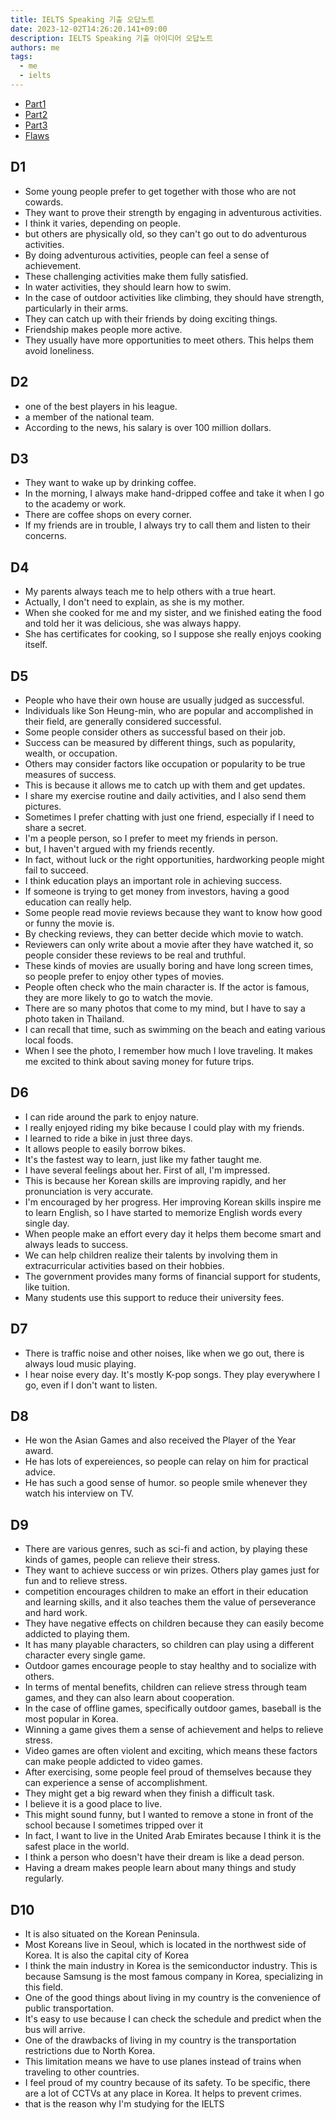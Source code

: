 ```yaml
---
title: IELTS Speaking 기출 오답노트
date: 2023-12-02T14:26:20.141+09:00
description: IELTS Speaking 기출 아이디어 오답노트
authors: me
tags:
  - me
  - ielts
---
```


- [Part1](/2023/11/16/ielts-speaking-tests-part1)
- [Part2](/2023/12/02/ielts-speaking-tests-part2)
- [Part3](/2023/12/02/ielts-speaking-tests-part3)
- [Flaws](/2023/12/02/ielts-speaking-tests-flaws)

## D1

- Some young people prefer to get together with those who are not cowards.
- They want to prove their strength by engaging in adventurous activities.
- I think it varies, depending on people.
- but others are physically old, so they can't go out to do adventurous activities.
- By doing adventurous activities, people can feel a sense of achievement.
- These challenging activities make them fully satisfied.
- In water activities, they should learn how to swim.
- In the case of outdoor activities like climbing, they should have strength, particularly in their arms.
- They can catch up with their friends by doing exciting things.
- Friendship makes people more active.
- They usually have more opportunities to meet others. This helps them avoid loneliness.

## D2

- one of the best players in his league.
- a member of the national team.
- According to the news, his salary is over 100 million dollars.

## D3

- They want to wake up by drinking coffee.
- In the morning, I always make hand-dripped coffee and take it when I go to the academy or work.
- There are coffee shops on every corner.
- If my friends are in trouble, I always try to call them and listen to their concerns.

## D4

- My parents always teach me to help others with a true heart.
- Actually, I don't need to explain, as she is my mother.
- When she cooked for me and my sister, and we finished eating the food and told her it was delicious, she was always happy.
- She has certificates for cooking, so I suppose she really enjoys cooking itself.

## D5

- People who have their own house are usually judged as successful.
- Individuals like Son Heung-min, who are popular and accomplished in their field, are generally considered successful.
- Some people consider others as successful based on their job.
- Success can be measured by different things, such as popularity, wealth, or occupation.
- Others may consider factors like occupation or popularity to be true measures of success.
- This is because it allows me to catch up with them and get updates.
- I share my exercise routine and daily activities, and I also send them pictures.
- Sometimes I prefer chatting with just one friend, especially if I need to share a secret.
- I'm a people person, so I prefer to meet my friends in person.
- but, I haven't argued with my friends recently.
- In fact, without luck or the right opportunities, hardworking people might fail to succeed.
- I think education plays an important role in achieving success.
- If someone is trying to get money from investors, having a good education can really help.
- Some people read movie reviews because they want to know how good or funny the movie is.
- By checking reviews, they can better decide which movie to watch.
- Reviewers can only write about a movie after they have watched it, so people consider these reviews to be real and truthful.
- These kinds of movies are usually boring and have long screen times, so people prefer to enjoy other types of movies.
- People often check who the main character is. If the actor is famous, they are more likely to go to watch the movie.
- There are so many photos that come to my mind, but I have to say a photo taken in Thailand.
- I can recall that time, such as swimming on the beach and eating various local foods.
- When I see the photo, I remember how much I love traveling. It makes me excited to think about saving money for future trips.

## D6

- I can ride around the park to enjoy nature.
- I really enjoyed riding my bike because I could play with my friends.
- I learned to ride a bike in just three days.
- It allows people to easily borrow bikes.
- It's the fastest way to learn, just like my father taught me.
- I have several feelings about her. First of all, I'm impressed.
- This is because her Korean skills are improving rapidly, and her pronunciation is very accurate.
- I'm encouraged by her progress. Her improving Korean skills inspire me to learn English, so I have started to memorize English words every single day.
- When people make an effort every day it helps them become smart and always leads to success.
- We can help children realize their talents by involving them in extracurricular activities based on their hobbies.
- The government provides many forms of financial support for students, like tuition.
- Many students use this support to reduce their university fees.

## D7

- There is traffic noise and other noises, like when we go out, there is always loud music playing.
- I hear noise every day. It's mostly K-pop songs. They play everywhere I go, even if I don't want to listen.

## D8

- He won the Asian Games and also received the Player of the Year award.
- He has lots of expereiences, so people can relay on him for practical advice.
- He has such a good sense of humor. so people smile whenever they watch his interview on TV.

## D9

- There are various genres, such as sci-fi and action, by playing these kinds of games, people can relieve their stress.
- They want to achieve success or win prizes. Others play games just for fun and to relieve stress.
- competition encourages children to make an effort in their education and learning skills, and it also teaches them the value of perseverance and hard work.
- They have negative effects on children because they can easily become addicted to playing them.
- It has many playable characters, so children can play using a different character every single game.
- Outdoor games encourage people to stay healthy and to socialize with others.
- In terms of mental benefits, children can relieve stress through team games, and they can also learn about cooperation.
- In the case of offline games, specifically outdoor games, baseball is the most popular in Korea.
- Winning a game gives them a sense of achievement and helps to relieve stress.
- Video games are often violent and exciting, which means these factors can make people addicted to video games.
- After exercising, some people feel proud of themselves because they can experience a sense of accomplishment.
- They might get a big reward when they finish a difficult task.
- I believe it is a good place to live.
- This might sound funny, but I wanted to remove a stone in front of the school because I sometimes tripped over it
- In fact, I want to live in the United Arab Emirates because I think it is the safest place in the world.
- I think a person who doesn't have their dream is like a dead person.
- Having a dream makes people learn about many things and study regularly.

## D10

- It is also situated on the Korean Peninsula.
- Most Koreans live in Seoul, which is located in the northwest side of Korea. It is also the capital city of Korea
- I think the main industry in Korea is the semiconductor industry. This is because Samsung is the most famous company in Korea, specializing in this field.
- One of the good things about living in my country is the convenience of public transportation.
- It's easy to use because I can check the schedule and predict when the bus will arrive.
- One of the drawbacks of living in my country is the transportation restrictions due to North Korea.
- This limitation means we have to use planes instead of trains when traveling to other countries.
- I feel proud of my country because of its safety. To be specific, there are a lot of CCTVs at any place in Korea. It helps to prevent crimes.
- that is the reason why I'm studying for the IELTS
